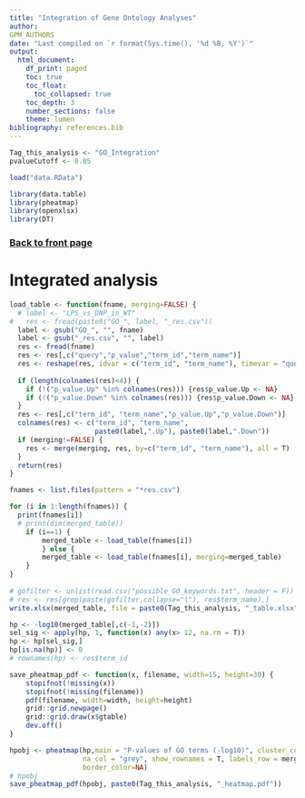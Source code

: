 ```yaml
---
title: "Integration of Gene Ontology Analyses"
author:
GPM_AUTHORS
date: "Last compiled on `r format(Sys.time(), '%d %B, %Y')`"
output:
  html_document:
    df_print: paged
    toc: true
    toc_float:
      toc_collapsed: true
    toc_depth: 3
    number_sections: false
    theme: lumen
bibliography: references.bib
---
```


```r
Tag_this_analysis <- "GO_Integration"
pvalueCutoff <- 0.05

load("data.RData")

library(data.table)
library(pheatmap)
library(openxlsx)
library(DT)
```

### [Back to front page](Analysis_Report_RNAseq.html)

# Integrated analysis

```r
load_table <- function(fname, merging=FALSE) {
  # label <- "LPS_vs_DNP_in_WT"
#   res <- fread(paste0("GO_", label, "_res.csv"))
  label <- gsub("GO_", "", fname)
  label <- gsub("_res.csv", "", label)
  res <- fread(fname)
  res <- res[,c("query","p_value","term_id","term_name")]
  res <- reshape(res, idvar = c("term_id", "term_name"), timevar = "query", direction = "wide")
  
  if (length(colnames(res)<4)) {
    if (!("p_value.Up" %in% colnames(res))) {res$p_value.Up <- NA}
    if (!("p_value.Down" %in% colnames(res))) {res$p_value.Down <- NA} 
  }
  res <- res[,c("term_id", "term_name","p_value.Up","p_value.Down")]
  colnames(res) <- c("term_id", "term_name",
                     paste0(label,".Up"), paste0(label,".Down"))
  if (merging!=FALSE) {
    res <- merge(merging, res, by=c("term_id", "term_name"), all = T)
  }
  return(res)
}

fnames <- list.files(pattern = "*res.csv")

for (i in 1:length(fnames)) {
  print(fnames[i])
  # print(dim(merged_table))
    if (i==1) {
        merged_table <- load_table(fnames[i])
        } else {
        merged_table <- load_table(fnames[i], merging=merged_table)
    }
}
 
# gofilter <- unlist(read.csv("possible_GO_keywords.txt", header = F))
# res <- res[grep(paste(gofilter,collapse="|"), res$term_name),]
write.xlsx(merged_table, file = paste0(Tag_this_analysis, "_table.xlsx"), colNames = TRUE, rowNames=FALSE)
```

```r
hp <- -log10(merged_table[,c(-1,-2)])
sel_sig <- apply(hp, 1, function(x) any(x> 12, na.rm = T))
hp <- hp[sel_sig,]
hp[is.na(hp)] <- 0
# rownames(hp) <- res$term_id

save_pheatmap_pdf <- function(x, filename, width=15, height=30) {
    stopifnot(!missing(x))
    stopifnot(!missing(filename))
    pdf(filename, width=width, height=height)
    grid::grid.newpage()
    grid::grid.draw(x$gtable)
    dev.off()
}

hpobj <- pheatmap(hp,main = "P-values of GO terms (-log10)", cluster_cols=F,
                  na_col = "grey", show_rownames = T, labels_row = merged_table$term_name[sel_sig], 
                  border_color=NA)
# hpobj
save_pheatmap_pdf(hpobj, paste0(Tag_this_analysis, "_heatmap.pdf"))
```